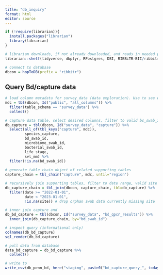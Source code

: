 ```yaml
---
title: "db_inquiry"
format: html
editor: source
---
```



```r
if (!require(librarian)){
  install.packages("librarian")
  library(librarian)
}

# librarian downloads, if not already downloaded, and reads in needed packages
librarian::shelf(tidyverse, dbplyr, RPostgres, DBI, RIBBiTR-BII/ribbitrrr, here)

# connect to database
dbcon = hopToDB(prefix = "ribbitr")

```

## Query Bd/capture data

```r
# load column metadata for survey_data (data exploration). Use to see what columns exist.
mdc = tbl(dbcon, Id("public", "all_columns")) %>%
  filter(table_schema == "survey_data") %>%
  collect()

# capture data table, select desired columns, filter to valid bs_swab_id
db_capture = tbl(dbcon, Id("survey_data", "capture")) %>%
  select(all_of(tbl_keys("capture", mdc)),
         species_capture,
         bd_swab_id,
         microbiome_swab_id,
         bacterial_swab_id,
         life_stage,
         svl_mm) %>%
  filter(!is.na(bd_swab_id))
  
# generate table chain object of related supporting tables
capture_chain = tbl_chain("capture", mdc, until="region")

# recursively join supporting tables, filter to date range, valid site
db_capture_chain = tbl_join(dbcon, capture_chain, tbl=db_capture) %>%
  filter(date >= "2022-01-01",
         date < "2023-01-01",
         !is.na(site)) # drop orphan swab data currently missing site

# inner join capture and
db_bd_capture = tbl(dbcon, Id("survey_data", "bd_qpcr_results")) %>%
  inner_join(db_capture_chain, by="bd_swab_id")

# inspect query (informational only)
colnames(db_bd_capture)
sql_render(db_bd_capture)

# pull data from database
data_bd_capture = db_bd_capture %>%
  collect()

# write to 
write_csv(db_penn_bd, here("staging", paste0("bd_capture_query_", today(), ".csv")))

```